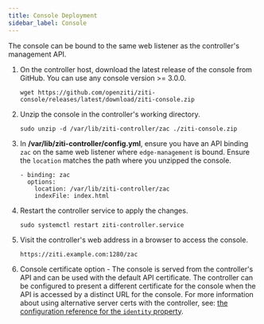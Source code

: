 ```yaml
---
title: Console Deployment
sidebar_label: Console
---
```


The console can be bound to the same web listener as the controller's management API.

1. On the controller host, download the latest release of the console from GitHub. You can use any console version >= 3.0.0.

    ```text
    wget https://github.com/openziti/ziti-console/releases/latest/download/ziti-console.zip
    ```

1. Unzip the console in the controller's working directory.

    ```text
    sudo unzip -d /var/lib/ziti-controller/zac ./ziti-console.zip
    ```

1. In **/var/lib/ziti-controller/config.yml**, ensure you have an API binding `zac` on the same web listener where `edge-management` is bound. Ensure the `location` matches the path where you unzipped the console.

    ```text
    - binding: zac
      options:
        location: /var/lib/ziti-controller/zac
        indexFile: index.html
    ```

1. Restart the controller service to apply the changes.

    ```text
    sudo systemctl restart ziti-controller.service
    ```

1. Visit the controller's web address in a browser to access the console.

    ```text
    https://ziti.example.com:1280/zac
    ```

1. Console certificate option - The console is served from the controller's API and can be used with the default API certificate. The controller can be configured to present a different certificate for the console when the API is accessed by a distinct URL for the console. For more information about using alternative server certs with the controller, see: [the configuration reference for the `identity` property](/reference/30-configuration/conventions.md#identity).
